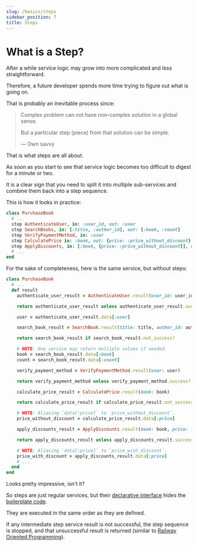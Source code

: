 ```yaml
---
slug: /basics/steps
sidebar_position: 7
title: Steps
---
```


# What is a Step?

After a while service logic may grow into more complicated and less straightforward.

Therefore, a future developer spends more time trying to figure out what is going on.

That is probably an inevitable process since:

> Complex problem can not have non-complex solution in a global sense.
>
> But a particular step (piece) from that solution can be simple.
>
> — Own savvy

That is what steps are all about.

As soon as you start to see that service logic becomes too difficult to digest for a minute or two.

It is a clear sign that you need to split it into multiple sub-services and combine them back into a step sequence.

This is how it looks in practice:

```ruby
class PurchaseBook
  # ...
  step AuthenticateUser, in: :user_id, out: :user
  step SearchBooks, in: [:title, :author_id], out: [:book, :count]
  step VerifyPaymentMethod, in: :user
  step CalculatePrice in: :book, out: {price: :price_without_discount}
  step ApplyDiscounts, in: [:book, {price: :price_without_discount}], out: {price: :price_with_discount}
  # ...
end
```

For the sake of completeness, here is the same service, but without steps:

```ruby
class PurchaseBook
  # ...
  def result
    authenticate_user_result = AuthenticateUser.result(user_id: user_id)

    return authenticate_user_result unless authenticate_user_result.success?

    user = authenticate_user_result.data[:user]

    search_book_result = SearchBook.result(title: title, author_id: author_id)

    return search_book_result if search_book_result.not_success?

    # NOTE: One service may return multiple values if needed.
    book = search_book_result.data[:book]
    count = search_book_result.data[:count]

    verify_payment_method = VerifyPaymentMethod.result(user: user)

    return verify_payment_method unless verify_payment_method.success?

    calculate_price_result = CalculatePrice.result(book: book)

    return calculate_price_result if calculate_price_result.not_success?

    # NOTE: Aliasing `data[:price]` to `price_without_discount`.
    price_without_discount = calculate_price_result.data[:price]

    apply_discounts_result = ApplyDiscounts.result(book: book, price: :price_without_discount)

    return apply_discounts_result unless apply_discounts_result.success?

    # NOTE: Aliasing `data[:price]` to `price_with_discount`.
    price_with_discount = apply_discounts_result.data[:price]
    # ...
  end
end
```

Looks pretty impressive, isn't it?

So steps are just regular services, but their [declarative interface](https://en.wikipedia.org/wiki/Declarative_programming) hides the [boilerplate code](https://en.wikipedia.org/wiki/Boilerplate_code).

They are executed in the same order as they are defined.

If any intermediate step service result is not successful, the step sequence is stopped, and that unsuccessful result is returned (similar to [Railway Oriented Programming](https://vimeo.com/97344498)).
